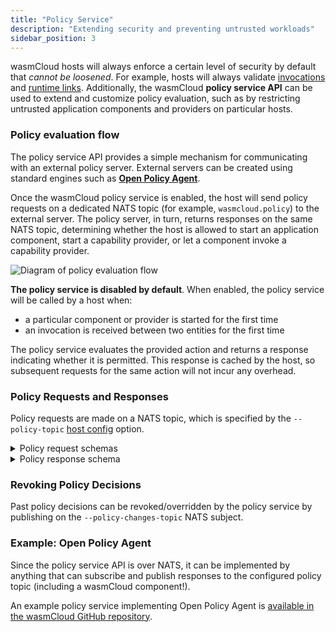 ```yaml
---
title: "Policy Service"
description: "Extending security and preventing untrusted workloads"
sidebar_position: 3
---
```


wasmCloud hosts will always enforce a certain level of security by default that _cannot be loosened_. For example, hosts will always validate [invocations](/docs/deployment/security/zero-trust-invocations) and [runtime links](/docs/developer/debugging/actors#missing-runtime-links). Additionally, the wasmCloud **policy service API** can be used to extend and customize policy evaluation, such as by restricting untrusted application components and providers on particular hosts. 

### Policy evaluation flow

The policy service API provides a simple mechanism for communicating with an external policy server. External servers can be created using standard engines such as **[Open Policy Agent](https://www.openpolicyagent.org/)**. 

Once the wasmCloud policy service is enabled, the host will send policy requests on a dedicated NATS topic (for example, `wasmcloud.policy`) to the external server. The policy server, in turn, returns responses on the same NATS topic, determining whether the host is allowed to start an application component, start a capability provider, or let a component invoke a capability provider. 

![Diagram of policy evaluation flow](../../images/opa-diagram.png)

**The policy service is disabled by default**. When enabled, the policy service will be called by a host when:
- a particular component or provider is started for the first time
- an invocation is received between two entities for the first time

The policy service evaluates the provided action and returns a response indicating whether it is permitted. This response is cached by the host, so subsequent requests for the same action will not incur any overhead.

### Policy Requests and Responses

Policy requests are made on a NATS topic, which is specified by the `--policy-topic` [host config](/docs/reference/host-config) option.

<details>
<summary>Policy request schemas</summary>

Request schemes vary according to whether the request is to start an application component, start a provider component, or perform an invocation.

**Schema for component start**:

```json
{
	"requestId": "... unique ID used for correlation ..."
	"kind": "startComponent",
  "version": "v1",
	"request": {
		"component": {
        "publicKey": "Mxxx",
        "reference": "mycloud/echo:0.3.4",
        "issuer": "Axxx",
        "issuedOn": "xxxx",
        "expiresAt": 0,
        "expired": false,
		},
		"host": {
       "publicKey": "Nxxxx",
       "latticeId": "default",
       "labels": [
           "(key)": "value",
					 ..
       ],
       "clusterIssuers": [ "Cxxxx", "Cxxxy" ],
        }
	}
}
```

**Schema for provider start**:

```json
{
	"requestId": "... unique ID used for correlation ..."
	"kind": "startProvider",
  "version": "v1",
	"request": {
		"provider": {
        "publicKey": "Vxxx",
        "reference": "mycloud/provider:0.3.4",
        "contractId": "provider:cloud",
        "linkName": "default",
        "issuer": "Axxx",
        "issuedOn": "xxxx",
        "expiresAt": 0,
        "expired": false,
		},
		"host": {
       "publicKey": "Nxxxx",
       "latticeId": "default",
       "labels": [
           "(key)": "value",
					 ..
       ],
       "clusterIssuers": [ "Cxxxx", "Cxxxy" ],
        }
	}
}
```

**`Schema for invocation**: 

```json
{
	"requestId": "... unique ID used for correlation ..."
	"kind": "performInvocation",
  "version": "v1",
  "request": {
    "source": {
      "publicKey": "Mxxx or Vxxx",
      "contractId": "nullable",
      "linkName": "nullable",
      "issuer": "Axxx",
      "issuedOn": "xxxx",
      "expiresAt": 1660608232,
      "expired": false, 
    },
    "target": {
        "publicKey": "Mxxxx or Vxxxx",
        "issuer": "Axxxx",
        "contractId": "nullable",
        "linkName": "nullable"
	      "issuer": "Axxx",
	      "issuedOn": "xxxx",
	      "expiresAt": 1660608232,
	      "expired": false, 
    },
    "host": {
         "publicKey": "Nxxxx",
         "latticeId": "01234...",
         "labels": [
             "(key)" : "value"
         ],
        "clusterIssuers": [ "Cxxxx", "Cxxxy" ],
     }
}
```

</details>


<details>
<summary>Policy response schema</summary>
```
{
    "requestId": "...",
    "permitted": true,
    "message": "..." (optional)
}
```
</details>

### Revoking Policy Decisions

Past policy decisions can be revoked/overridden by the policy service by publishing on the `--policy-changes-topic` NATS subject.

### Example: Open Policy Agent

Since the policy service API is over NATS, it can be implemented by anything that can subscribe and publish responses to the configured policy topic (including a wasmCloud component!).

An example policy service implementing Open Policy Agent is [available in the wasmCloud GitHub repository](https://github.com/wasmCloud/wasmCloud/tree/main/examples/security).
